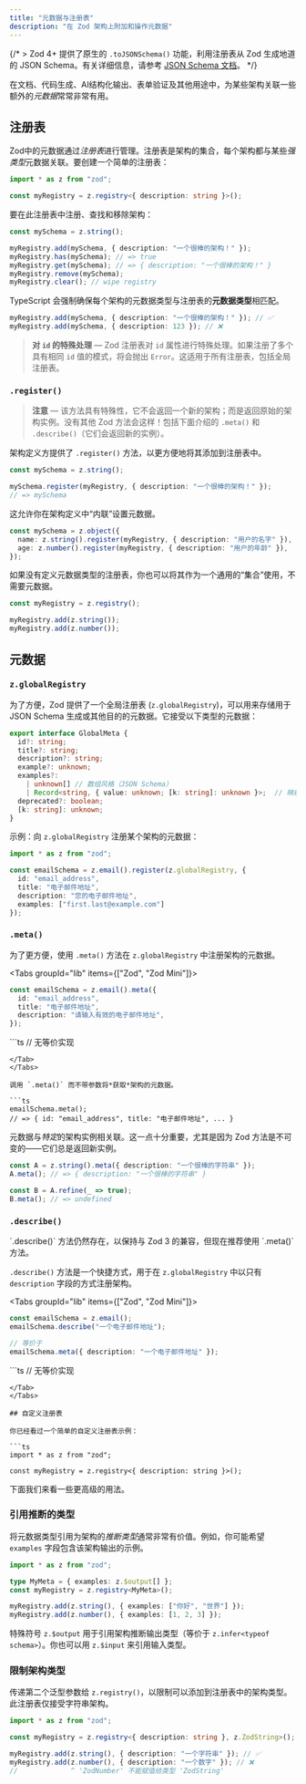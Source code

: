 ```yaml
---
title: "元数据与注册表"
description: "在 Zod 架构上附加和操作元数据"
---
```



{/* > Zod 4+ 提供了原生的 `.toJSONSchema()` 功能，利用注册表从 Zod 生成地道的 JSON Schema。有关详细信息，请参考 [JSON Schema 文档](/json-schema)。 */}

在文档、代码生成、AI结构化输出、表单验证及其他用途中，为某些架构关联一些额外的*元数据*常常非常有用。

## 注册表

Zod中的元数据通过*注册表*进行管理。注册表是架构的集合，每个架构都与某些*强类型*元数据关联。要创建一个简单的注册表：

```ts
import * as z from "zod";

const myRegistry = z.registry<{ description: string }>();
```

要在此注册表中注册、查找和移除架构：

```ts
const mySchema = z.string();

myRegistry.add(mySchema, { description: "一个很棒的架构！" });
myRegistry.has(mySchema); // => true
myRegistry.get(mySchema); // => { description: "一个很棒的架构！" }
myRegistry.remove(mySchema);
myRegistry.clear(); // wipe registry
```

TypeScript 会强制确保每个架构的元数据类型与注册表的**元数据类型**相匹配。

```ts
myRegistry.add(mySchema, { description: "一个很棒的架构！" }); // ✅
myRegistry.add(mySchema, { description: 123 }); // ❌
```

> **对 `id` 的特殊处理** — Zod 注册表对 `id` 属性进行特殊处理。如果注册了多个具有相同 `id` 值的模式，将会抛出 `Error`。这适用于所有注册表，包括全局注册表。


### `.register()`

> **注意** — 该方法具有特殊性，它不会返回一个新的架构；而是返回原始的架构实例。没有其他 Zod 方法会这样！包括下面介绍的 `.meta()` 和 `.describe()`（它们会返回新的实例）。

架构定义方提供了 `.register()` 方法，以更方便地将其添加到注册表中。

```ts
const mySchema = z.string();

mySchema.register(myRegistry, { description: "一个很棒的架构！" });
// => mySchema
```

这允许你在架构定义中“内联”设置元数据。

```ts
const mySchema = z.object({
  name: z.string().register(myRegistry, { description: "用户的名字" }),
  age: z.number().register(myRegistry, { description: "用户的年龄" }),
});
```

<Callout>
如果没有定义元数据类型的注册表，你也可以将其作为一个通用的“集合”使用，不需要元数据。

```ts
const myRegistry = z.registry();

myRegistry.add(z.string());
myRegistry.add(z.number());
```
</Callout>


## 元数据

### `z.globalRegistry`

为了方便，Zod 提供了一个全局注册表 (`z.globalRegistry`)，可以用来存储用于 JSON Schema 生成或其他目的的元数据。它接受以下类型的元数据：

```ts
export interface GlobalMeta {
  id?: string;
  title?: string;
  description?: string;
  example?: unknown;
  examples?: 
    | unknown[] // 数组风格（JSON Schema）
    | Record<string, { value: unknown; [k: string]: unknown }>;  // 映射风格（OpenAPI）
  deprecated?: boolean;
  [k: string]: unknown;
}
```

示例：向 `z.globalRegistry` 注册某个架构的元数据：

```ts
import * as z from "zod";

const emailSchema = z.email().register(z.globalRegistry, { 
  id: "email_address",
  title: "电子邮件地址",
  description: "您的电子邮件地址",
  examples: ["first.last@example.com"]
});
```

### `.meta()`

为了更方便，使用 `.meta()` 方法在 `z.globalRegistry` 中注册架构的元数据。

<Tabs groupId="lib" items={["Zod", "Zod Mini"]}>
<Tab value="Zod">
```ts
const emailSchema = z.email().meta({ 
  id: "email_address",
  title: "电子邮件地址",
  description: "请输入有效的电子邮件地址",
});
```
</Tab>
<Tab value="Zod Mini">
```ts
// 无等价实现
  
 
```
</Tab>
</Tabs>

调用 `.meta()` 而不带参数将*获取*架构的元数据。

```ts
emailSchema.meta();
// => { id: "email_address", title: "电子邮件地址", ... }
```

元数据与*特定*的架构实例相关联。这一点十分重要，尤其是因为 Zod 方法是不可变的——它们总是返回新实例。

```ts
const A = z.string().meta({ description: "一个很棒的字符串" });
A.meta(); // => { description: "一个很棒的字符串" }

const B = A.refine(_ => true);
B.meta(); // => undefined
```

### `.describe()`

<Callout>
`.describe()` 方法仍然存在，以保持与 Zod 3 的兼容，但现在推荐使用 `.meta()` 方法。
</Callout>

`.describe()` 方法是一个快捷方式，用于在 `z.globalRegistry` 中以只有 `description` 字段的方式注册架构。

<Tabs groupId="lib" items={["Zod", "Zod Mini"]}>
<Tab value="Zod">
```ts
const emailSchema = z.email();
emailSchema.describe("一个电子邮件地址");

// 等价于
emailSchema.meta({ description: "一个电子邮件地址" });
```
</Tab>
<Tab value="Zod Mini">
```ts
// 无等价实现
 
 
 
 
```
</Tab>
</Tabs>

## 自定义注册表

你已经看过一个简单的自定义注册表示例：

```ts
import * as z from "zod";

const myRegistry = z.registry<{ description: string }>();
```

下面我们来看一些更高级的用法。

### 引用推断的类型

将元数据类型引用为架构的*推断类型*通常非常有价值。例如，你可能希望 `examples` 字段包含该架构输出的示例。

```ts
import * as z from "zod";

type MyMeta = { examples: z.$output[] };
const myRegistry = z.registry<MyMeta>();

myRegistry.add(z.string(), { examples: ["你好", "世界"] });
myRegistry.add(z.number(), { examples: [1, 2, 3] });
```

特殊符号 `z.$output` 用于引用架构推断输出类型（等价于 `z.infer<typeof schema>`）。你也可以用 `z.$input` 来引用输入类型。

### 限制架构类型

传递第二个泛型参数给 `z.registry()`，以限制可以添加到注册表中的架构类型。此注册表仅接受字符串架构。

```ts
import * as z from "zod";

const myRegistry = z.registry<{ description: string }, z.ZodString>();

myRegistry.add(z.string(), { description: "一个字符串" }); // ✅
myRegistry.add(z.number(), { description: "一个数字" }); // ❌ 
//             ^ 'ZodNumber' 不能赋值给类型 'ZodString'
```
